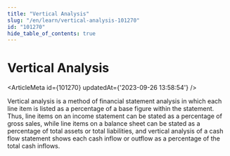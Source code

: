 ```yaml
---
title: "Vertical Analysis"
slug: "/en/learn/vertical-analysis-101270"
id: "101270"
hide_table_of_contents: true
---
```



# Vertical Analysis

<ArticleMeta id={101270} updatedAt={'2023-09-26 13:58:54'} />
<div className='border-solid border-b border-t-0 my-4 border-[var(--ifm-color-gray-300)]' />

Vertical analysis is a method of financial statement analysis in which each line item is listed as a percentage of a base figure within the statement. Thus, line items on an income statement can be stated as a percentage of gross sales, while line items on a balance sheet can be stated as a percentage of total assets or total liabilities, and vertical analysis of a cash flow statement shows each cash inflow or outflow as a percentage of the total cash inflows.

